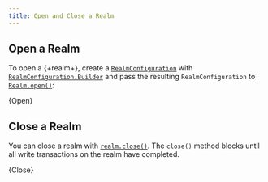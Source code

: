 ```yaml
---
title: Open and Close a Realm
---
```


## Open a Realm

To open a {+realm+}, create a
[`RealmConfiguration`](https://docs.mongodb.com/realm-sdks/kotlin/latest/library-base/-realm%20-kotlin%20-multiplatform%20-s-d-k/io.realm/-realm-configuration/index.html) with
[`RealmConfiguration.Builder`](https://docs.mongodb.com/realm-sdks/kotlin/latest/library-base/-realm%20-kotlin%20-multiplatform%20-s-d-k/io.realm/-realm-configuration/-builder/index.html)
and pass the resulting `RealmConfiguration` to
[`Realm.open()`](https://docs.mongodb.com/realm-sdks/kotlin/latest/library-base/-realm%20-kotlin%20-multiplatform%20-s-d-k/io.realm/-realm/-companion/open.html):

<CodeBlock language="kotlin">{Open}</CodeBlock>

## Close a Realm

You can close a realm with [`realm.close()`](https://docs.mongodb.com/realm-sdks/kotlin/latest/io.realm/-realm/close.html?).
The `close()` method blocks until all write transactions on the
realm have completed.

<CodeBlock language="kotlin">{Close}</CodeBlock>
